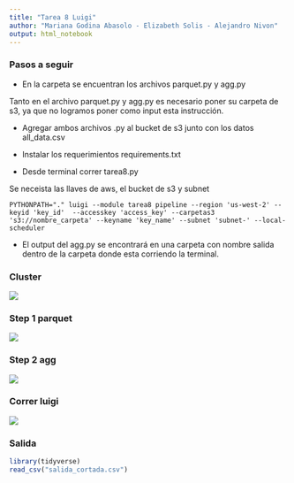 ```yaml
---
title: "Tarea 8 Luigi"
author: "Mariana Godina Abasolo - Elizabeth Solis - Alejandro Nivon"
output: html_notebook
---
```

<script>
   $(document).ready(function() {
     $head = $('#header');
     $head.prepend('<img src=\"logo.png\" style=\"float: right;width: 150px;\"/>')
   });
</script>

### Pasos a seguir

+ En la carpeta se encuentran los archivos parquet.py y agg.py

Tanto en el archivo parquet.py y agg.py es necesario poner su carpeta de s3, ya que no logramos poner como input esta instrucción.

+ Agregar ambos archivos .py al bucket de s3 junto con los datos all_data.csv

+ Instalar los requerimientos requirements.txt

+ Desde terminal correr tarea8.py

Se neceista las llaves de aws, el bucket de s3 y subnet

```
PYTHONPATH="." luigi --module tarea8 pipeline --region 'us-west-2' --keyid 'key_id'  --accesskey 'access_key' --carpetas3 's3://nombre_carpeta' --keyname 'key_name' --subnet 'subnet-' --local-scheduler
```
+ El output del agg.py se encontrará en una carpeta con nombre salida dentro de la carpeta donde esta corriendo la terminal.

### Cluster

![](cluster3.png)

### Step 1 parquet

![](step1.png)

### Step 2 agg

![](step2.png)

### Correr luigi

![](terminaluigi.png)

### Salida

```r
library(tidyverse)
read_csv("salida_cortada.csv")
```

